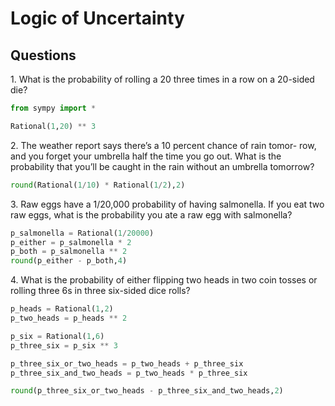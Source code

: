 # Logic of Uncertainty

## Questions

1\. What is the probability of rolling a 20 three times in a row on a 20-sided die?

```python

from sympy import *

Rational(1,20) ** 3
```

2\. The weather report says there's a 10 percent chance of rain tomor- row, and you forget your umbrella half the time you go out. What is the probability that you'll be caught in the rain without an umbrella tomorrow?

```python

round(Rational(1/10) * Rational(1/2),2)

```

3\. Raw eggs have a 1/20,000 probability of having salmonella. If you eat two raw eggs, what is the probability you ate a raw egg with salmonella?

```python

p_salmonella = Rational(1/20000)
p_either = p_salmonella * 2
p_both = p_salmonella ** 2
round(p_either - p_both,4)
```

4\. What is the probability of either flipping two heads in two coin tosses or rolling three 6s in three six-sided dice rolls?

```python

p_heads = Rational(1,2)
p_two_heads = p_heads ** 2

p_six = Rational(1,6)
p_three_six = p_six ** 3

p_three_six_or_two_heads = p_two_heads + p_three_six
p_three_six_and_two_heads = p_two_heads * p_three_six

round(p_three_six_or_two_heads - p_three_six_and_two_heads,2)


```
